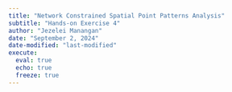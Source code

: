 ```yaml
---
title: "Network Constrained Spatial Point Patterns Analysis"
subtitle: "Hands-on Exercise 4"
author: "Jezelei Manangan"
date: "September 2, 2024"
date-modified: "last-modified"
execute: 
  eval: true
  echo: true
  freeze: true
---
```

